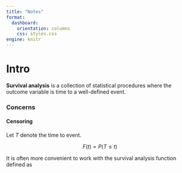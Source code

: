 ```yaml
---
title: "Notes"
format:
  dashboard:
    orientation: columns
    css: styles.css
engine: knitr
---
```


# Intro

**Survival analysis** is a collection of statistical procedures where the outcome variable is time to a well-defined event.

### Concerns

#### Censoring

####  

Let $T$ denote the time to event.

$$
F(t) = P(T \le t)
$$

It is often more convenient to work with the survival analysis function defined as
